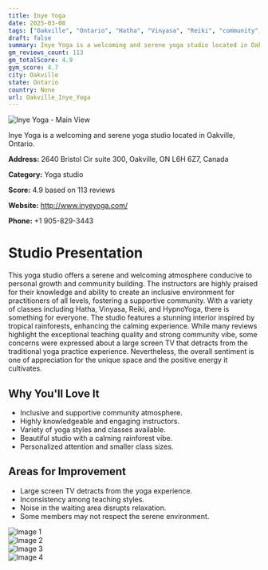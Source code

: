 ```yaml
---
title: Inye Yoga
date: 2025-03-08
tags: ["Oakville", "Ontario", "Hatha", "Vinyasa", "Reiki", "community", "serene atmosphere", "Oakville"]  
draft: false
summary: Inye Yoga is a welcoming and serene yoga studio located in Oakville, Ontario.
gm_reviews_count: 113
gm_totalScore: 4.9
gym_score: 4.7
city: Oakville
state: Ontario
country: None
url: Oakville_Inye_Yoga
---
```


<div className="aspect-[16/9] relative my-8">
  <img 
    src="https://lh5.googleusercontent.com/p/AF1QipMVeWB51CBG0eoA5h2kFh-iOGyfNctjVW3KFiHd=w1920-h1080-k-no"
    alt="Inye Yoga - Main View"
    className="object-cover absolute inset-0 w-full h-full rounded-lg"
  />
</div>

Inye Yoga is a welcoming and serene yoga studio located in Oakville, Ontario.

**Address:** 2640 Bristol Cir suite 300, Oakville, ON L6H 6Z7, Canada

**Category:** Yoga studio

**Score:** 4.9 based on 113 reviews

**Website:** http://www.inyeyoga.com/

**Phone:** +1 905-829-3443

# Studio Presentation

This yoga studio offers a serene and welcoming atmosphere conducive to personal growth and community building. The instructors are highly praised for their knowledge and ability to create an inclusive environment for practitioners of all levels, fostering a supportive community. With a variety of classes including Hatha, Vinyasa, Reiki, and HypnoYoga, there is something for everyone. The studio features a stunning interior inspired by tropical rainforests, enhancing the calming experience. While many reviews highlight the exceptional teaching quality and strong community vibe, some concerns were expressed about a large screen TV that detracts from the traditional yoga practice experience. Nevertheless, the overall sentiment is one of appreciation for the unique space and the positive energy it cultivates.

## Why You'll Love It

- Inclusive and supportive community atmosphere.
- Highly knowledgeable and engaging instructors.
- Variety of yoga styles and classes available.
- Beautiful studio with a calming rainforest vibe.
- Personalized attention and smaller class sizes.

## Areas for Improvement

- Large screen TV detracts from the yoga experience.
- Inconsistency among teaching styles.
- Noise in the waiting area disrupts relaxation.
- Some members may not respect the serene environment.

<div className="grid grid-cols-1 xl:grid-cols-2 gap-4 my-8">
<div className="aspect-[4/3] relative"><img src="https://lh3.googleusercontent.com/p/AF1QipP-oTfQ_x_094TgAE8ZWgaXFxWSGeXv7GJToJVu=w1920-h1080-k-no" alt="Image 1" className="object-cover absolute inset-0 w-full h-full rounded-lg" /></div>
<div className="aspect-[4/3] relative"><img src="https://lh5.googleusercontent.com/p/AF1QipMGdsBrO3A6OwcRYuinQ7KVfQ9oyu_d7Vwthaxn=w1920-h1080-k-no" alt="Image 2" className="object-cover absolute inset-0 w-full h-full rounded-lg" /></div>
<div className="aspect-[4/3] relative"><img src="https://lh5.googleusercontent.com/p/AF1QipOgvo8dJShRncpWaXV1yg7vqAwPoFqTChwTBl3T=w1920-h1080-k-no" alt="Image 3" className="object-cover absolute inset-0 w-full h-full rounded-lg" /></div>
<div className="aspect-[4/3] relative"><img src="https://lh5.googleusercontent.com/p/AF1QipPukb2xcB7gJQ4IK80tME95fDJo7seTp4U5PZYU=w1920-h1080-k-no" alt="Image 4" className="object-cover absolute inset-0 w-full h-full rounded-lg" /></div>
</div>
